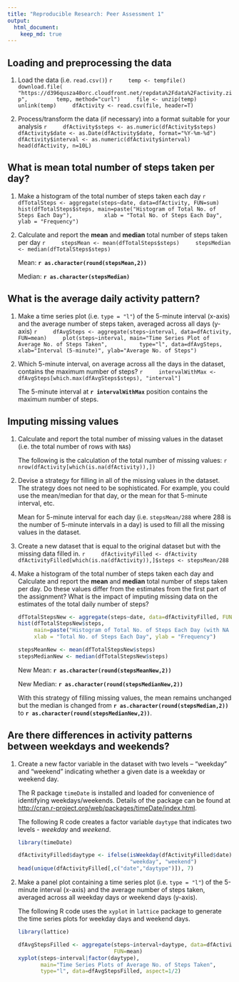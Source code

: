 ```yaml
---
title: "Reproducible Research: Peer Assessment 1"
output: 
  html_document:
    keep_md: true
---
```



## Loading and preprocessing the data

1. Load the data (i.e. `read.csv()`)
    ```r
    temp <- tempfile()
    download.file(
        "https://d396qusza40orc.cloudfront.net/repdata%2Fdata%2Factivity.zip",
        temp, method="curl")
    file <- unzip(temp)
    unlink(temp)
    dfActivity <- read.csv(file, header=T)
    ```

2. Process/transform the data (if necessary) into a format suitable for your analysis
    ```r
    dfActivity$steps <- as.numeric(dfActivity$steps)
    dfActivity$date <- as.Date(dfActivity$date, format="%Y-%m-%d")
    dfActivity$interval <- as.numeric(dfActivity$interval)
    head(dfActivity, n=10L)
    ```

## What is mean total number of steps taken per day?

1. Make a histogram of the total number of steps taken each day
    ```r
    dfTotalSteps <- aggregate(steps~date, data=dfActivity, FUN=sum)
    hist(dfTotalSteps$steps, main=paste("Histogram of Total No. of Steps Each Day"),
         xlab = "Total No. of Steps Each Day", ylab = "Frequency")
    ```
    
2. Calculate and report the **mean** and **median** total number of steps taken per day
    ```r
    stepsMean <- mean(dfTotalSteps$steps)
    stepsMedian <- median(dfTotalSteps$steps)
    ```
    
    Mean: **`r as.character(round(stepsMean,2))`**
    
    Median: **`r as.character(stepsMedian)`**
    
## What is the average daily activity pattern?

1. Make a time series plot (i.e. `type = "l"`) of the 5-minute interval (x-axis) and the average number of steps taken, averaged across all days (y-axis)
    ```r
    dfAvgSteps <- aggregate(steps~interval, data=dfActivity, FUN=mean)
    plot(steps~interval, main="Time Series Plot of Average No. of Steps Taken",
         type="l", data=dfAvgSteps, xlab="Interval (5-minute)", ylab="Average No. of Steps")
    ```
    
2. Which 5-minute interval, on average across all the days in the dataset, contains the maximum number of steps?
    ```r
    intervalWithMax <- dfAvgSteps[which.max(dfAvgSteps$steps), "interval"]
    ```
    
    The 5-minute interval at **`r intervalWithMax`** position contains the maximum
    number of steps.
    
## Imputing missing values

1. Calculate and report the total number of missing values in the dataset (i.e. the total number of rows with `NA`s)
    
    The following is the calculation of the total number of missing values:
    ```r
    nrow(dfActivity[which(is.na(dfActivity)),])
    ```
    
2. Devise a strategy for filling in all of the missing values in the dataset. The strategy does not need to be sophisticated. For example, you could use the mean/median for that day, or the mean for that 5-minute interval, etc.
    
    Mean for 5-minute interval for each day (i.e. `stepsMean/288` where 288 is the
    number of 5-minute intervals in a day) is used to fill all the missing values 
    in the dataset.
    
3. Create a new dataset that is equal to the original dataset but with the missing data filled in.
    ```r
    dfActivityFilled <- dfActivity
    dfActivityFilled[which(is.na(dfActivity)),]$steps <- stepsMean/288
    ```
    
4. Make a histogram of the total number of steps taken each day and Calculate and report the **mean** and **median** total number of steps taken per day. Do these values differ from the estimates from the first part of the assignment? What is the impact of imputing missing data on the estimates of the total daily number of steps?
    
    ```r
    dfTotalStepsNew <- aggregate(steps~date, data=dfActivityFilled, FUN=sum)
    hist(dfTotalStepsNew$steps, 
         main=paste("Histogram of Total No. of Steps Each Day (with NA filled)"),
         xlab = "Total No. of Steps Each Day", ylab = "Frequency")
    ```
    
    ```r
    stepsMeanNew <- mean(dfTotalStepsNew$steps)
    stepsMedianNew <- median(dfTotalStepsNew$steps)
    ```
    
    New Mean: **`r as.character(round(stepsMeanNew,2))`**
    
    New Median: **`r as.character(round(stepsMedianNew,2))`**
    
    With this strategy of filling missing values, the mean remains unchanged but
    the median is changed from **`r as.character(round(stepsMedian,2))`** to 
    **`r as.character(round(stepsMedianNew,2))`**.
    
    
## Are there differences in activity patterns between weekdays and weekends?

1. Create a new factor variable in the dataset with two levels -- "weekday" and "weekend" indicating whether a given date is a weekday or weekend day.
    
    The R package `timeDate` is installed and loaded for convenience of identifying
    weekdays/weekends. Details of the package can be found at [http://cran.r-project.org/web/packages/timeDate/index.html](http://cran.r-project.org/web/packages/timeDate/index.html).
    
    The following R code creates a factor variable `daytype` that indicates two
    levels - *weekday* and *weekend*.
    
    ```r
    library(timeDate)
    ```
    ```r
    dfActivityFilled$daytype <- ifelse(isWeekday(dfActivityFilled$date),
                                       "weekday", "weekend")
    head(unique(dfActivityFilled[,c("date","daytype")]), 7)
    ```
    
2. Make a panel plot containing a time series plot (i.e. `type = "l"`) of the 5-minute interval (x-axis) and the average number of steps taken, averaged across all weekday days or weekend days (y-axis).
    
    The following R code uses the `xyplot` in `lattice` package to generate the
    time series plots for weekday days and weekend days.
    
    ```r
    library(lattice)
    ```
    ```r
    dfAvgStepsFilled <- aggregate(steps~interval+daytype, data=dfActivityFilled, 
                                  FUN=mean)
    xyplot(steps~interval|factor(daytype), 
           main="Time Series Plots of Average No. of Steps Taken",
           type="l", data=dfAvgStepsFilled, aspect=1/2)
    ```
